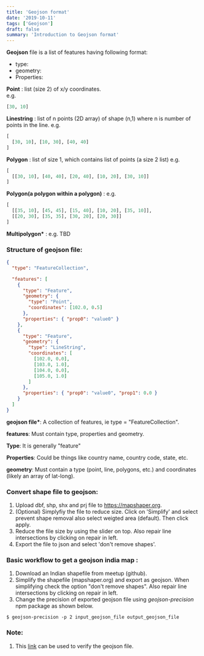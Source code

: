 ```yaml
---
title: 'Geojson format'
date: '2019-10-11'
tags: ['Geojson']
draft: false
summary: 'Introduction to Geojson format'
---
```


**Geojson** file is a list of features having following format:

- type:
- geometry:
- Properties:

**Point** : list (size 2) of x/y coordinates.  
e.g.

```python
[30, 10]
```

**Linestring** : list of n points (2D array) of shape (n,1) where n is number of points in the line.
e.g.

```python
[
  [30, 10], [10, 30], [40, 40]
]
```

**Polygon** : list of size 1, which contains list of points (a size 2 list)
e.g.

```python
[
  [[30, 10], [40, 40], [20, 40], [10, 20], [30, 10]]
]
```

**Polygon(a polygon within a polygon)** :
e.g.

```python
[
  [[35, 10], [45, 45], [15, 40], [10, 20], [35, 10]],
  [[20, 30], [35, 35], [30, 20], [20, 30]]
]
```

**Multipolygon\*** :
e.g. TBD

### Structure of geojson file:

```json
{
  "type": "FeatureCollection",

  "features": [
    {
      "type": "Feature",
      "geometry": {
        "type": "Point",
        "coordinates": [102.0, 0.5]
      },
      "properties": { "prop0": "value0" }
    },
    {
      "type": "Feature",
      "geometry": {
        "type": "LineString",
        "coordinates": [
          [102.0, 0.0],
          [103.0, 1.0],
          [104.0, 0.0],
          [105.0, 1.0]
        ]
      },
      "properties": { "prop0": "value0", "prop1": 0.0 }
    }
  ]
}
```

**geojson file\***: A collection of features, ie type = "FeatureCollection".

**features**: Must contain type, properties and geometry.

**Type**: It is generally "feature"

**Properties**: Could be things like country name, country code, state, etc.

**geometry**: Must contain a type (point, line, polygons, etc.) and coordinates (likely an array of lat-long).

### Convert shape file to geojson:

1. Upload dbf, shp, shx and prj file to https://mapshaper.org.
2. (Optional) Simplyfiy the file to reduce size. Click on 'Simplify' and select
   prevent shape removal also select weigted area (default). Then click apply.
3. Reduce the file size by using the slider on top. Also repair line intersections by clicking on repair in left.
4. Export the file to json and select 'don't remove shapes'.

### Basic workflow to get a geojson india map :

1. Download an Indian shapefile from meetup (github).
2. Simplify the shapefile (mapshaper.org) and export as geojson. When simplifying check the option "don't remove shapes". Also repair line intersections by clicking on repair in left.
3. Change the precision of exported geojson file using _geojson-precision_ npm package as shown below.

```shell
$ geojson-precision -p 2 input_geojson_file output_geojson_file
```

### Note:

1. This [link](http://geojson.io/#map=2/20.0/0.0) can be used to verify the geojson file.
